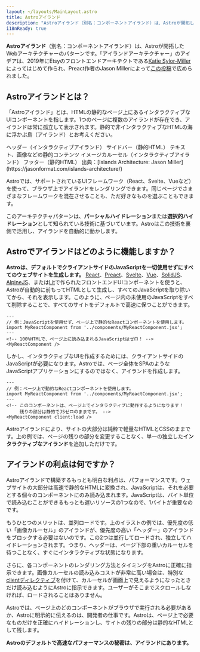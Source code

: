 ```yaml
---
layout: ~/layouts/MainLayout.astro
title: Astroアイランド
description: "Astroアイランド（別名：コンポーネントアイランド）は、Astroが開拓したWebアーキテクチャーのパターンの1つです。「アイランドアーキテクチャ」は、2019年にEtsyのフロントエンドアーキテクトKatie Sylor-Millerによって初めて作られ、Preactの作者、Jason Millerによって広まりました。"
i18nReady: true
---
```



**Astroアイランド**（別名：コンポーネントアイランド）は、Astroが開拓したWebアーキテクチャーのパターンです。「アイランドアーキテクチャー」のアイデアは、2019年にEtsyのフロントエンドアーキテクトである[Katie Sylor-Miller](https://twitter.com/ksylor)によってはじめて作られ、Preact作者のJason Millerによって[この投稿](https://jasonformat.com/islands-architecture/)で広められました。

## Astroアイランドとは？

「Astroアイランド」とは、HTMLの静的なページ上にあるインタラクティブなUIコンポーネントを指します。1つのページに複数のアイランドが存在でき、アイランドは常に孤立して表示されます。静的で非インタラクティブなHTMLの海に浮かぶ島（アイランド）とお考えください。

<IslandsDiagram>
  <Fragment slot="headerApp">ヘッダー（インタラクティブアイランド）</Fragment>
  <Fragment slot="sidebarApp">サイドバー（静的HTML）</Fragment>
  <Fragment slot="main">
      テキスト、画像などの静的コンテンツ
  </Fragment>
  <Fragment slot="carouselApp">イメージカルーセル（インタラクティブアイランド）</Fragment>
  <Fragment slot="footer">フッター（静的HTML）</Fragment>
  <Fragment slot="source">出典：[Islands Architecture: Jason Miller](https://jasonformat.com/islands-architecture/)</Fragment>
</IslandsDiagram>

Astroでは、サポートされているUIフレームワーク（React、Svelte、Vueなど）を使って、ブラウザ上でアイランドをレンダリングできます。同じページでさまざまなフレームワークを混在させることも、ただ好きなものを選ぶこともできます。

このアーキテクチャパターンは、**パーシャルハイドレーション**または**選択的ハイドレーション**として知られている技術に基づいています。Astroはこの技術を裏側で活用し、アイランドを自動的に動かします。

## Astroでアイランドはどのように機能しますか？

**Astroは、デフォルトでクライアントサイドのJavaScriptを一切使用せずにすべてのウェブサイトを生成します。** [React](https://reactjs.org/)、[Preact](https://preactjs.com/)、[Svelte](https://svelte.dev/)、[Vue](https://vuejs.org/)、[SolidJS](https://www.solidjs.com/)、[AlpineJS](https://alpinejs.dev/)、または[Lit](https://lit.dev/)で作られたフロントエンドUIコンポーネントを使うと、Astroが自動的に前もってHTMLとして生成し、すべてのJavaScriptを取り除いてから、それを表示します。このように、ページ内の未使用のJavaScriptをすべて削除することで、すべてのサイトをデフォルトで高速に保つことができます。

```astro title="src/pages/index.astro"
---
// 例：JavaScriptを使用せず、ページ上で静的なReactコンポーネントを使用します。
import MyReactComponent from '../components/MyReactComponent.jsx';
---
<!-- 100%HTMLで、ページ上に読み込まれるJavaScriptはゼロ！ -->
<MyReactComponent />
```

しかし、インタラクティブなUIを作成するためには、クライアントサイドのJavaScriptが必要になります。Astroでは、ページ全体をSPAのようなJavaScriptアプリケーションにするのではなく、アイランドを作成します。

```astro title="src/pages/index.astro" ins="client:load"
---
// 例：ページ上で動的なReactコンポーネントを使用します。
import MyReactComponent from '../components/MyReactComponent.jsx';
---
<!-- このコンポーネントは、ページ上でインタラクティブに動作するようになります！
     残りの部分は静的でJSゼロのままです。 -->
<MyReactComponent client:load />
```

Astroアイランドにより、サイトの大部分は純粋で軽量なHTMLとCSSのままです。上の例では、ページの残りの部分を変更することなく、単一の独立した**インタラクティブなアイランド**を追加しただけです。

## アイランドの利点は何ですか？

Astroアイランドで構築するもっとも明白な利点は、パフォーマンスです。ウェブサイトの大部分は高速で静的なHTMLに変換され、JavaScriptは、それを必要とする個々のコンポーネントにのみ読み込まれます。JavaScriptは、バイト単位で読み込むことができるもっとも遅いリソースの1つなので、1バイトが重要なのです。

もうひとつのメリットは、並列ロードです。上のイラストの例では、優先度の低い「画像カルーセル」のアイランドが、優先度の高い「ヘッダー」のアイランドをブロックする必要はないのです。この2つは並行してロードされ、独立してハイドレーションされます。つまり、ヘッダーは、ページ下部の重いカルーセルを待つことなく、すぐにインタラクティブな状態になります。

さらに、各コンポーネントのレンダリング方法とタイミングをAstroに正確に指示できます。画像カルーセルの読み込みコストが非常に高い場合は、特別な[clientディレクティブ](/ja/reference/directives-reference/#client-directives)を付けて、カルーセルが画面上で見えるようになったときだけ読み込むようにAstroに指示できます。ユーザーがそこまでスクロールしなければ、ロードされることはありません。

Astroでは、ページ上のどのコンポーネントがブラウザで実行される必要があるか、Astroに明示的に伝えるのは、開発者の仕事です。Astroは、ページ上で必要なものだけを正確にハイドレーションし、サイトの残りの部分は静的なHTMLとして残します。

**Astroのデフォルトで高速なパフォーマンスの秘密は、アイランドにあります。**
